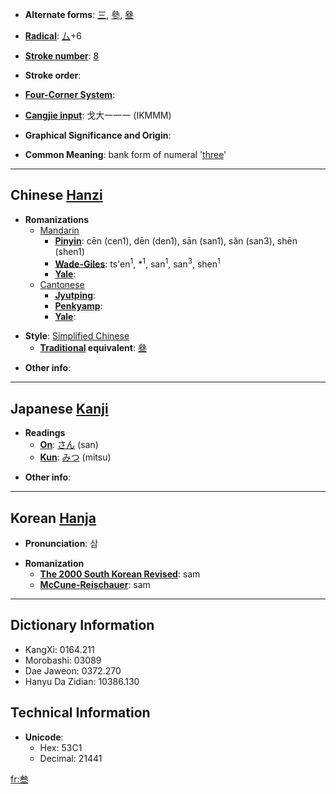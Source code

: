 * '''Alternate forms''': [[三]], [[參]], [[叄]]

* '''[[Wiktionary:Chinese radical index| Radical]]''': [[Wiktionary:Chinese radical index 厶|厶]]+6

* '''[[Wiktionary:Chinese total strokes index|Stroke number]]''': [[Wiktionary:Chinese total strokes index 8|8]]

* '''Stroke order''': 

* '''[[Wiktionary:Chinese four corner index|Four-Corner System]]''': 

* '''[[Wiktionary:Chinese Cangjie index|Cangjie input]]''': 戈大一一一 (IKMMM)

* '''Graphical Significance and Origin''': 

* '''Common Meaning''': bank form of numeral '[[three]]'

----

== Chinese [[Hanzi]] ==

* '''Romanizations'''
** [[Mandarin]]
*** '''[[Pinyin]]''': cēn (cen1), dēn (den1), sān (san1), sǎn (san3), shēn (shen1)
*** '''[[Wade-Giles]]''': ts'en<sup>1</sup>, *<sup>1</sup>, san<sup>1</sup>, san<sup>3</sup>, shen<sup>1</sup>
*** '''[[Yale]]''': 
**[[Cantonese]]
***'''[[Jyutping]]''':
***'''[[Penkyamp]]''': 
***'''[[Yale]]''': 

* '''Style''': [[Simplified Chinese]] 
** '''[[Traditional Chinese|Traditional]] equivalent''': [[叄]]

* '''Other info''': 

----

== Japanese [[Kanji]] ==

* '''Readings'''
** '''[[On]]''': [[さん]] (san)
** '''[[Kun]]''': [[みつ]] (mitsu)

* '''Other info''':  

----

== Korean [[Hanja]] ==

* '''Pronunciation''': 삼

* '''Romanization'''
** '''[[The 2000 South Korean Revised Romanization|The 2000 South Korean Revised]]''': sam
** '''[[McCune-Reischauer]]''': sam

----

== Dictionary Information ==

* KangXi: 0164.211
* Morobashi: 03089
* Dae Jaweon: 0372.270
* Hanyu Da Zidian: 10386.130

== Technical Information ==

* '''Unicode''':
** Hex: 53C1
** Decimal: 21441

[[fr:叁]]